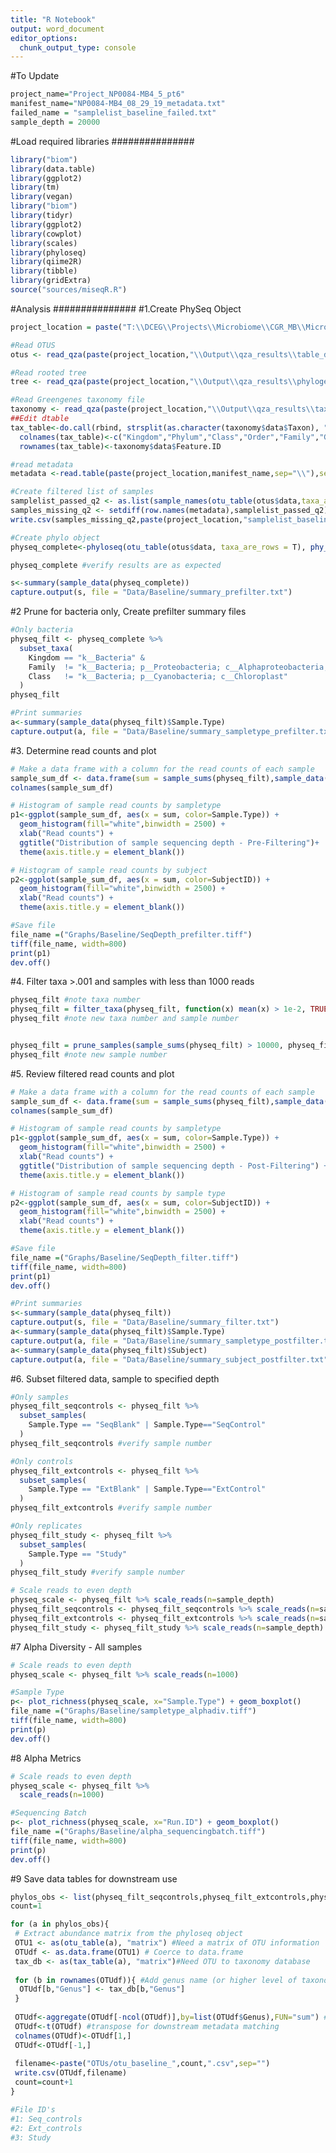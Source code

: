 ```yaml
---
title: "R Notebook"
output: word_document
editor_options: 
  chunk_output_type: console
---
```


#To Update
```r
project_name="Project_NP0084-MB4_5_pt6"
manifest_name="NP0084-MB4_08_29_19_metadata.txt"
failed_name = "samplelist_baseline_failed.txt"
sample_depth = 20000
```


#Load required libraries
############### 
```r
library("biom")
library(data.table)
library(ggplot2)
library(tm)
library(vegan)
library("biom")
library(tidyr)
library(ggplot2)
library(cowplot)
library(scales)
library(phyloseq)
library(qiime2R)
library(tibble)
library(gridExtra)
source("sources/miseqR.R")
```

#Analysis
############### 
#1.Create PhySeq Object
```r
project_location = paste("T:\\DCEG\\Projects\\Microbiome\\CGR_MB\\MicroBiome\\",project_name,sep="")

#Read OTUS
otus <- read_qza(paste(project_location,"\\Output\\qza_results\\table_dada2_qza_merged_parts_final\\table_dada2_merged_final_filt.qza",sep=""))

#Read rooted tree
tree <- read_qza(paste(project_location,"\\Output\\qza_results\\phylogeny_qza_results\\rooted_tree.qza",sep=""))

#Read Greengenes taxonomy file
taxonomy <- read_qza(paste(project_location,"\\Output\\qza_results\\taxonomy_qza_results\\taxonomy_greengenes.qza",sep=""))
##Edit dtable
tax_table<-do.call(rbind, strsplit(as.character(taxonomy$data$Taxon), "; "))
  colnames(tax_table)<-c("Kingdom","Phylum","Class","Order","Family","Genus","Species")
  rownames(tax_table)<-taxonomy$data$Feature.ID

#read metadata
metadata <-read.table(paste(project_location,manifest_name,sep="\\"),sep='\t', header=T, row.names=1, comment="")

#Create filtered list of samples
samplelist_passed_q2 <- as.list(sample_names(otu_table(otus$data,taxa_are_rows = T)))
samples_missing_q2 <- setdiff(row.names(metadata),samplelist_passed_q2)
write.csv(samples_missing_q2,paste(project_location,"samplelist_baseline_failed.txt",sep="\\"))

#Create phylo object
physeq_complete<-phyloseq(otu_table(otus$data, taxa_are_rows = T), phy_tree(tree$data), tax_table(tax_table), sample_data(metadata))

physeq_complete #verify results are as expected

s<-summary(sample_data(physeq_complete))
capture.output(s, file = "Data/Baseline/summary_prefilter.txt")
```

#2 Prune for bacteria only, Create prefilter summary files
```r
#Only bacteria
physeq_filt <- physeq_complete %>%
  subset_taxa(
    Kingdom == "k__Bacteria" &
    Family  != "k__Bacteria; p__Proteobacteria; c__Alphaproteobacteria; o__Rickettsiales; f__mitochondria" &
    Class   != "k__Bacteria; p__Cyanobacteria; c__Chloroplast"
  )
physeq_filt

#Print summaries
a<-summary(sample_data(physeq_filt)$Sample.Type)
capture.output(a, file = "Data/Baseline/summary_sampletype_prefilter.txt")
```

#3. Determine read counts and plot
```r
# Make a data frame with a column for the read counts of each sample
sample_sum_df <- data.frame(sum = sample_sums(physeq_filt),sample_data(physeq_filt))
colnames(sample_sum_df)

# Histogram of sample read counts by sampletype
p1<-ggplot(sample_sum_df, aes(x = sum, color=Sample.Type)) + 
  geom_histogram(fill="white",binwidth = 2500) +
  xlab("Read counts") +
  ggtitle("Distribution of sample sequencing depth - Pre-Filtering")+
  theme(axis.title.y = element_blank())

# Histogram of sample read counts by subject
p2<-ggplot(sample_sum_df, aes(x = sum, color=SubjectID)) + 
  geom_histogram(fill="white",binwidth = 2500) +
  xlab("Read counts") +
  theme(axis.title.y = element_blank())

#Save file
file_name =("Graphs/Baseline/SeqDepth_prefilter.tiff")
tiff(file_name, width=800)
print(p1)
dev.off()

```

#4. Filter taxa >.001 and samples with less than 1000 reads
```r
physeq_filt #note taxa number
physeq_filt = filter_taxa(physeq_filt, function(x) mean(x) > 1e-2, TRUE)
physeq_filt #note new taxa number and sample number


physeq_filt = prune_samples(sample_sums(physeq_filt) > 10000, physeq_filt)
physeq_filt #note new sample number
```

#5. Review filtered read counts and plot
```r
# Make a data frame with a column for the read counts of each sample
sample_sum_df <- data.frame(sum = sample_sums(physeq_filt),sample_data(physeq_filt))
colnames(sample_sum_df)

# Histogram of sample read counts by sampletype
p1<-ggplot(sample_sum_df, aes(x = sum, color=Sample.Type)) + 
  geom_histogram(fill="white",binwidth = 2500) +
  xlab("Read counts") +
  ggtitle("Distribution of sample sequencing depth - Post-Filtering") +
  theme(axis.title.y = element_blank())

# Histogram of sample read counts by sample type
p2<-ggplot(sample_sum_df, aes(x = sum, color=SubjectID)) + 
  geom_histogram(fill="white",binwidth = 2500) +
  xlab("Read counts") +
  theme(axis.title.y = element_blank())

#Save file
file_name =("Graphs/Baseline/SeqDepth_filter.tiff")
tiff(file_name, width=800)
print(p1)
dev.off()

#Print summaries
s<-summary(sample_data(physeq_filt))
capture.output(s, file = "Data/Baseline/summary_filter.txt")
a<-summary(sample_data(physeq_filt)$Sample.Type)
capture.output(a, file = "Data/Baseline/summary_sampletype_postfilter.txt")
a<-summary(sample_data(physeq_filt)$Subject)
capture.output(a, file = "Data/Baseline/summary_subject_postfilter.txt")
```

#6. Subset filtered data, sample to specified depth
```r
#Only samples
physeq_filt_seqcontrols <- physeq_filt %>%
  subset_samples(
    Sample.Type == "SeqBlank" | Sample.Type=="SeqControl" 
  )
physeq_filt_seqcontrols #verify sample number

#Only controls
physeq_filt_extcontrols <- physeq_filt %>%
  subset_samples(
    Sample.Type == "ExtBlank" | Sample.Type=="ExtControl"
  )
physeq_filt_extcontrols #verify sample number

#Only replicates
physeq_filt_study <- physeq_filt %>%
  subset_samples(
    Sample.Type == "Study" 
  )
physeq_filt_study #verify sample number

# Scale reads to even depth 
physeq_scale <- physeq_filt %>% scale_reads(n=sample_depth) 
physeq_filt_seqcontrols <- physeq_filt_seqcontrols %>% scale_reads(n=sample_depth) 
physeq_filt_extcontrols <- physeq_filt_extcontrols %>% scale_reads(n=sample_depth) 
physeq_filt_study <- physeq_filt_study %>% scale_reads(n=sample_depth) 
```

#7 Alpha Diversity - All samples
```r
# Scale reads to even depth 
physeq_scale <- physeq_filt %>% scale_reads(n=1000) 

#Sample Type
p<- plot_richness(physeq_scale, x="Sample.Type") + geom_boxplot()
file_name =("Graphs/Baseline/sampletype_alphadiv.tiff")
tiff(file_name, width=800)
print(p)
dev.off()
```

#8 Alpha Metrics
```r
# Scale reads to even depth 
physeq_scale <- physeq_filt %>%
  scale_reads(n=1000) 

#Sequencing Batch
p<- plot_richness(physeq_scale, x="Run.ID") + geom_boxplot()
file_name =("Graphs/Baseline/alpha_sequencingbatch.tiff")
tiff(file_name, width=800)
print(p)
dev.off()

```

#9 Save data tables for downstream use
```r
phylos_obs <- list(physeq_filt_seqcontrols,physeq_filt_extcontrols,physeq_filt_study)
count=1

for (a in phylos_obs){
 # Extract abundance matrix from the phyloseq object
 OTU1 <- as(otu_table(a), "matrix") #Need a matrix of OTU information
 OTUdf <- as.data.frame(OTU1) # Coerce to data.frame
 tax_db <- as(tax_table(a), "matrix")#Need OTU to taxonomy database
 
 for (b in rownames(OTUdf)){ #Add genus name (or higher level of taxonomy) for each OTU
  OTUdf[b,"Genus"] <- tax_db[b,"Genus"]
 }
 
 OTUdf<-aggregate(OTUdf[-ncol(OTUdf)],by=list(OTUdf$Genus),FUN="sum") #-64 to remove genus column, since it's not a col to sum
 OTUdf<-t(OTUdf) #transpose for downstream metadata matching
 colnames(OTUdf)<-OTUdf[1,]
 OTUdf<-OTUdf[-1,]
 
 filename<-paste("OTUs/otu_baseline_",count,".csv",sep="")
 write.csv(OTUdf,filename)
 count=count+1
}

#File ID's
#1: Seq_controls
#2: Ext_controls
#3: Study
```

